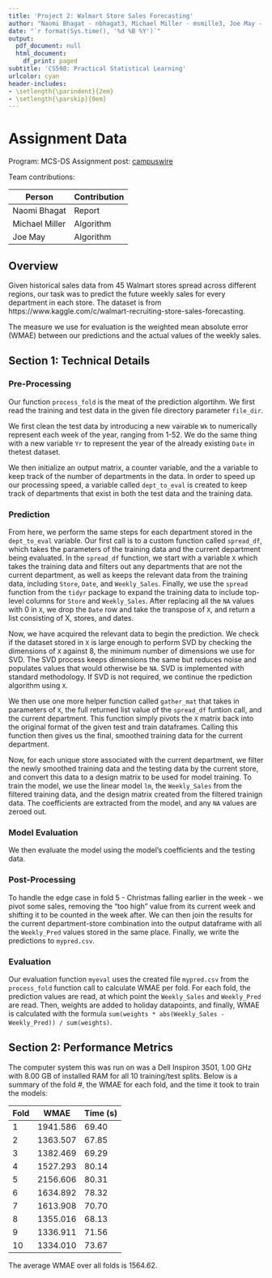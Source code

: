 ```yaml
---
title: 'Project 2: Walmart Store Sales Forecasting'
author: "Naomi Bhagat - nbhagat3, Michael Miller - msmille3, Joe May - jemay3"
date: "`r format(Sys.time(), '%d %B %Y')`"
output:
  pdf_document: null
  html_document:
    df_print: paged
subtitle: 'CS598: Practical Statistical Learning'
urlcolor: cyan
header-includes:
- \setlength{\parindent}{2em}
- \setlength{\parskip}{0em}
---
```


# Assignment Data

Program: MCS-DS
Assignment post: [campuswire](https://campuswire.com/c/G06C55090/feed/339)


Team contributions:

| Person         | Contribution                                |
|----------------|---------------------------------------------|
| Naomi Bhagat   | Report |
| Michael Miller | Algorithm |
| Joe May        | Algorithm |

## Overview

Given historical sales data from 45 Walmart stores spread across different regions, our task was to predict the future weekly sales for every department in each store. The dataset is from https://www.kaggle.com/c/walmart-recruiting-store-sales-forecasting.

The measure we use for evaluation is the weighted mean absolute error (WMAE) between our predictions and the actual values of the weekly sales.

## Section 1: Technical Details

### Pre-Processing

Our function `process_fold` is the meat of the prediction algortihm. We first read the training and test data in the given file directory parameter `file_dir`. 

We first clean the test data by introducing a new vairable `Wk` to numerically represent each week of the year, ranging from 1-52. We do the same thing with a new variable `Yr` to represent the year of the already existing `Date` in thetest dataset.

We then initialize an output matrix, a counter variable, and the a variable to keep track of the number of departments in the data. In order to speed up our processing speed, a variable called `dept_to_eval` is created to keep track of departments that exist in both the test data and the training data.

### Prediction

From here, we perform the same steps for each department stored in the `dept_to_eval` variable. Our first call is to a custom function called `spread_df`, which takes the parameters of the training data and the current department being evaluated. In the `spread_df` function, we start with a variable `X` which takes the training data and filters out any departments that are not the current department, as well as keeps the relevant data from the training data, including `Store`, `Date`, and `Weekly_Sales`. Finally, we use the `spread` function from the `tidyr` package to expand the training data to include top-level columns for `Store` and `Weekly_Sales`. After replacing all the `NA` values with 0 in `X`, we drop the `Date` row and take the transpose of `X`, and return a list consisting of X, stores, and dates.

Now, we have acquired the relevant data to begin the prediction. We check if the dataset stored in `X` is large enough to perform SVD by checking the dimensions of `X` against 8, the minimum number of dimensions we use for SVD. The SVD process keeps dimensions the same but reduces noise and populates values that would otherwise be `NA`. SVD is implemented with standard methodology. If SVD is not required, we continue the rpediction algorithm using `X`.

We then use one more helper function called `gather_mat` that takes in parameters of `X`, the full returned list value of the `spread_df` funtion call, and the current department. This function simply pivots the `X` matrix back into the original format of the given test and train dataframes. Calling this function then gives us the final, smoothed training data for the current department.

Now, for each unique store associated with the current department, we filter the newly smoothed training data and the testing data by the current store, and convert this data to a design matrix to be used for model training. To train the model, we use the linear model `lm`, the `Weekly_Sales` from the filtered training data, and the design matrix created from the filtered trainign data. The coefficients are extracted from the model, and any `NA` values are zeroed out.

### Model Evaluation

We then evaluate the model using the model's coefficients and the testing data.

### Post-Processing

To handle the edge case in fold 5 - Christmas falling earlier in the week - we pivot some sales, removing the "too high" value from its current week and shifting it to be counted in the week after. We can then join the results for the current department-store combination into the output dataframe with all the `Weekly_Pred` values stored in the same place. Finally, we write the predictions to `mypred.csv`.

### Evaluation

Our evaluation function `myeval` uses the created file `mypred.csv` from the `process_fold` function call to calculate WMAE per fold. For each fold, the prediction values are read, at which point the `Weekly_Sales` and `Weekly_Pred` are read. Then, weights are added to holiday datapoints, and finally, WMAE is calculated with the formula `sum(weights * abs(Weekly_Sales - Weekly_Pred)) / sum(weights)`.

## Section 2: Performance Metrics

The computer system this was run on was a Dell Inspiron 3501, 1.00 GHz with 8.00 GB of installed RAM for all 10 training/test splits. Below is a summary of the fold #, the WMAE for each fold, and the time it took to train the models:

| Fold | WMAE | Time (s) |
|------|------|----------|
| 1 | 1941.586 | 69.40 |
| 2 | 1363.507 | 67.85 |
| 3 | 1382.469 | 69.29 |
| 4 | 1527.293 | 80.14 |
| 5 | 2156.606 | 80.31 |
| 6 | 1634.892 | 78.32 |
| 7 | 1613.908 | 70.70 |
| 8 | 1355.016 | 68.13 |
| 9 | 1336.911 | 71.56 |
| 10 | 1334.010 | 73.67 |

The average WMAE over all folds is 1564.62.



